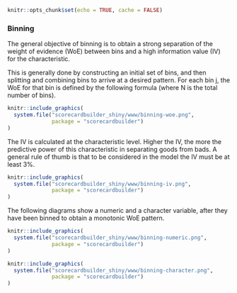 ```r
knitr::opts_chunk$set(echo = TRUE, cache = FALSE)
```

### Binning

The general objective of binning is to obtain a strong separation of the weight of evidence (WoE) between bins and a high information value (IV) for the characteristic.

This is generally done by constructing an initial set of bins, and then splitting and combining bins to arrive at a desired pattern. For each bin j, the WoE for that bin is defined by the following formula (where N is the total number of bins).

```r
knitr::include_graphics(
  system.file("scorecardbuilder_shiny/www/binning-woe.png",
              package = "scorecardbuilder")
)
```

The IV is calculated at the characteristic level. Higher the IV, the more the predictive power of this characteristic in separating goods from bads. A general rule of thumb is that to be considered in the model the IV must be at least 3%.

```r
knitr::include_graphics(
  system.file("scorecardbuilder_shiny/www/binning-iv.png",
              package = "scorecardbuilder")
)
```

The following diagrams show a numeric and a character variable, after they have been binned to obtain a monotonic WoE pattern.

```r
knitr::include_graphics(
  system.file("scorecardbuilder_shiny/www/binning-numeric.png",
              package = "scorecardbuilder")
)
```

```r
knitr::include_graphics(
  system.file("scorecardbuilder_shiny/www/binning-character.png",
              package = "scorecardbuilder")
)
```